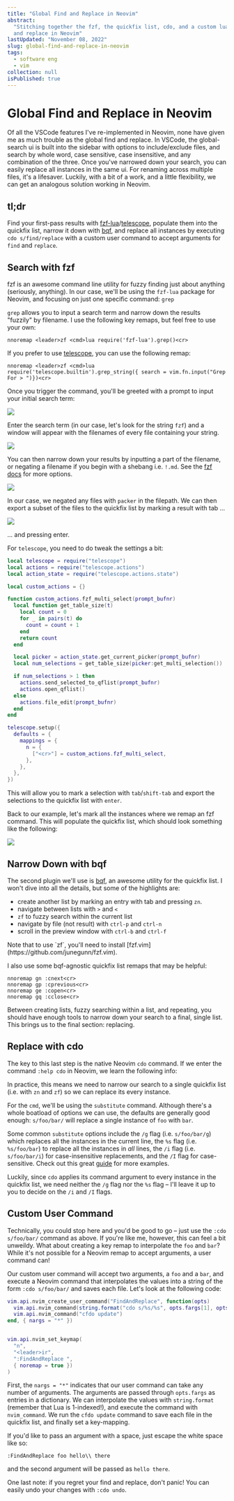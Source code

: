 ```yaml
---
title: "Global Find and Replace in Neovim"
abstract:
  "Stitching together the fzf, the quickfix list, cdo, and a custom lua function for an awesome find
  and replace in Neovim"
lastUpdated: "November 08, 2022"
slug: global-find-and-replace-in-neovim
tags:
  - software eng
  - vim
collection: null
isPublished: true
---
```


# Global Find and Replace in Neovim

Of all the VSCode features I've re-implemented in Neovim, none have given me as much trouble as the
global find and replace. In VSCode, the global-search ui is built into the sidebar with options to
include/exclude files, and search by whole word, case sensitive, case insensitive, and any
combination of the three. Once you've narrowed down your search, you can easily replace all
instances in the same ui. For renaming across multiple files, it's a lifesaver. Luckily, with a bit
of a work, and a little flexibility, we can get an analogous solution working in Neovim.

## tl;dr

Find your first-pass results with
[fzf-lua](https://github.com/ibhagwan/fzf-lua)/[telescope](https://github.com/nvim-telescope/telescope.nvim),
populate them into the quickfix list, narrow it down with
[bqf](https://github.com/kevinhwang91/nvim-bqf), and replace all instances by executing
`cdo s/find/replace` with a custom user command to accept arguments for `find` and `replace`.

## Search with fzf

fzf is an awesome command line utility for fuzzy finding just about anything (seriously, anything).
In our case, we'll be using the `fzf-lua` package for Neovim, and focusing on just one specific
command: `grep`

`grep` allows you to input a search term and narrow down the results "fuzzily" by filename. I use
the following key remaps, but feel free to use your own:

```vim
nnoremap <leader>zf <cmd>lua require('fzf-lua').grep()<cr>
```

If you prefer to use [telescope](https://github.com/nvim-telescope/telescope.nvim), you can use the
following remap:

```vim
nnoremap <leader>zf <cmd>lua require('telescope.builtin').grep_string({ search = vim.fn.input("Grep For > ")})<cr>
```

Once you trigger the command, you'll be greeted with a prompt to input your initial search term:

<Image src="/blog/grep-for.png" size="small" width={818} height={160} />

Enter the search term (in our case, let's look for the string `fzf`) and a window will appear with
the filenames of every file containing your string.

<Image src="/blog/fzf-initial.png" width={1890} height={1040} />

You can then narrow down your results by inputting a part of the filename, or negating a filename if
you begin with a shebang i.e. `!.md`. See the
[fzf docs](https://github.com/junegunn/fzf#search-syntax) for more options.

<Image src="/blog/fzf-narrow.png" width={1890} height={1039} />

In our case, we negated any files with `packer` in the filepath. We can then export a subset of the
files to the quickfix list by marking a result with tab ...

<Image src="/blog/fzf-mark.png" width={1890} height={1039} />

... and pressing enter.

For `telescope`, you need to do tweak the settings a bit:

```lua
local telescope = require("telescope")
local actions = require("telescope.actions")
local action_state = require("telescope.actions.state")

local custom_actions = {}

function custom_actions.fzf_multi_select(prompt_bufnr)
  local function get_table_size(t)
    local count = 0
    for _ in pairs(t) do
      count = count + 1
    end
    return count
  end

  local picker = action_state.get_current_picker(prompt_bufnr)
  local num_selections = get_table_size(picker:get_multi_selection())

  if num_selections > 1 then
    actions.send_selected_to_qflist(prompt_bufnr)
    actions.open_qflist()
  else
    actions.file_edit(prompt_bufnr)
  end
end

telescope.setup({
  defaults = {
    mappings = {
      n = {
        ["<cr>"] = custom_actions.fzf_multi_select,
      },
    },
  },
})
```

This will allow you to mark a selection with `tab`/`shift-tab` and export the selections to the
quickfix list with `enter`.

Back to our example, let's mark all the instances where we remap an fzf command. This will populate
the quickfix list, which should look something like the following:

<Image src="/blog/bqf-initial.png" width={2000} height={1149} />

## Narrow Down with bqf

The second plugin we'll use is [bqf](https://github.com/kevinhwang91/nvim-bqf), an awesome utility
for the quickfix list. I won't dive into all the details, but some of the highlights are:

- create another list by marking an entry with tab and pressing `zn`.
- navigate between lists with `>` and `<`
- `zf` to fuzzy search within the current list
- navigate by file (not result) with `ctrl-p` and `ctrl-n`
- scroll in the preview window with `ctrl-b` and `ctrl-f`

<Info>
  Note that to use `zf`, you'll need to install [fzf.vim](https://github.com/junegunn/fzf.vim).
</Info>

I also use some bqf-agnostic quickfix list remaps that may be helpful:

```vim
nnoremap gn :cnext<cr>
nnoremap gp :cprevious<cr>
nnoremap ge :copen<cr>
nnoremap gq :cclose<cr>
```

Between creating lists, fuzzy searching within a list, and repeating, you should have enough tools
to narrow down your search to a final, single list. This brings us to the final section: replacing.

## Replace with cdo

The key to this last step is the native Neovim `cdo` command. If we enter the command `:help cdo` in
Neovim, we learn the following info:

In practice, this means we need to narrow our search to a single quickfix list (i.e. with `zn` and
`zf`) so we can replace its every instance.

For the `cmd`, we'll be using the `substitute` command. Although there's a whole boatload of options
we can use, the defaults are generally good enough: `s/foo/bar/` will replace a single instance of
`foo` with `bar`.

Some common `substitute` options include the `/g` flag (i.e. `s/foo/bar/g`) which replaces all the
instances in the current line, the `%s` flag (i.e. `%s/foo/bar`) to replace all the instances in
_all_ lines, the `/i` flag (i.e. `s/foo/bar/i`) for case-insensitive replacements, and the `/I` flag
for case-sensitive. Check out this great [guide](https://vim.fandom.com/wiki/Search_and_replace) for
more examples.

Luckily, since `cdo` applies its command argument to every instance in the quickfix list, we need
neither the `/g` flag nor the `%s` flag – I'll leave it up to you to decide on the `/i` and `/I`
flags.

## Custom User Command

Technically, you could stop here and you'd be good to go – just use the `:cdo s/foo/bar/` command as
above. If you're like me, however, this can feel a bit unweildy. What about creating a key remap to
interpolate the `foo` and `bar`? While it's not possible for a Neovim remap to accept arguments, a
user command can!

Our custom user command will accept two arguments, a `foo` and a `bar`, and execute a Neovim command
that interpolates the values into a string of the form `:cdo s/foo/bar/` and saves each file. Let's
look at the following code:

```lua
vim.api.nvim_create_user_command("FindAndReplace", function(opts)
  vim.api.nvim_command(string.format("cdo s/%s/%s", opts.fargs[1], opts.fargs[2]))
  vim.api.nvim_command("cfdo update")
end, { nargs = "*" })


vim.api.nvim_set_keymap(
  "n",
  "<leader>ir",
  ":FindAndReplace ",
  { noremap = true })
)
```

First, the `nargs = "*"` indicates that our user command can take any number of arguments. The
arguments are passed through `opts.fargs` as entries in a dictionary. We can interpolate the values
with `string.format` (remember that Lua is 1-indexed!), and execute the command with `nvim_command`.
We run the `cfdo update` command to save each file in the quickfix list, and finally set a
key-mapping.

If you'd like to pass an argument with a space, just escape the white space like so:

```vim
:FindAndReplace foo hello\\ there
```

and the second argument will be passed as `hello there`.

One last note: if you regret your find and replace, don't panic! You can easily undo your changes
with `:cdo undo`.

